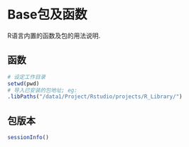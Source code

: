 # Base包及函数

R语言内置的函数及包的用法说明.

## 函数

```r
# 设定工作目录
setwd(pwd)
# 导入已安装的包地址; eg:
.libPaths("/data1/Project/Rstudio/projects/R_Library/")
```

## 包版本

```r
sessionInfo()

```